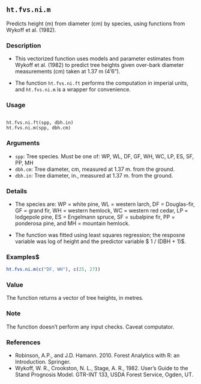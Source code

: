 
## ``ht.fvs.ni.m`` 
Predicts height (m) from diameter (cm) by species, using functions from Wykoff et al. (1982).

### Description
* This vectorized function uses models and parameter estimates from Wykoff et al. (1982) to predict
tree heights given over-bark diameter measurements (cm) taken at 1.37 m (4’6”). 

* The function ``ht.fvs.ni.ft`` performs the computation in imperial units, and ``ht.fvs.ni.m`` is a wrapper for convenience.

### Usage
<pre><code>
ht.fvs.ni.ft(spp, dbh.in)
ht.fvs.ni.m(spp, dbh.cm)
</code></pre>

### Arguments
* ``spp``: Tree species. Must be one of: WP, WL, DF, GF, WH, WC, LP, ES, SF, PP, MH
* ``dbh.cm``: Tree diameter, cm, measured at 1.37 m. from the ground.
* ``dbh.in``: Tree diameter, in., measured at 1.37 m. from the ground.

### Details
* The species are: WP = white pine, WL = western larch, DF = Douglas-fir, GF = grand fir, WH =
western hemlock, WC = western red cedar, LP = lodgepole pine, ES = Engelmann spruce, SF =
subalpine fir, PP = ponderosa pine, and MH = mountain hemlock.

* The function was fitted using least squares regression; the resposne variable was log of height and
the predictor variable $ 1 / (DBH + 1)$.

### Examples$
```r
ht.fvs.ni.m(c("DF, WH"), c(25, 27))
```

### Value
The function returns a vector of tree heights, in metres.

### Note
The function doesn’t perform any input checks. Caveat computator.

### References
* Robinson, A.P., and J.D. Hamann. 2010. Forest Analytics with R: an Introduction. Springer.
* Wykoff, W. R., Crookston, N. L., Stage, A. R., 1982. User’s Guide to the Stand Prognosis Model. GTR-INT 133, USDA Forest Service, Ogden, UT.

